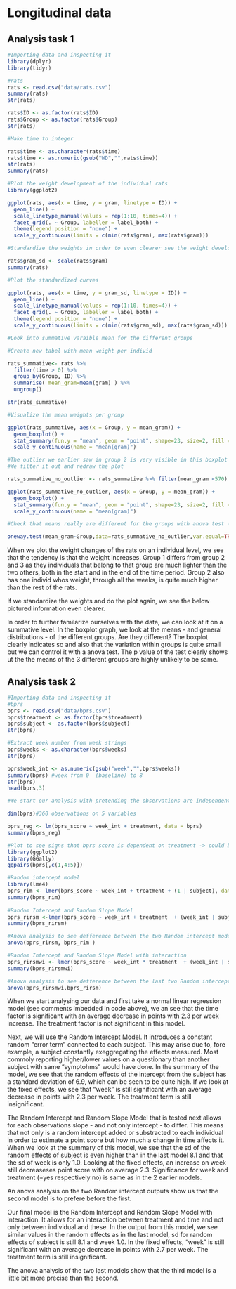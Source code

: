 # Longitudinal data

## Analysis task 1
```r
#Importing data and inspecting it
library(dplyr)
library(tidyr)

#rats
rats <- read.csv("data/rats.csv")
summary(rats)
str(rats)

rats$ID <- as.factor(rats$ID)
rats$Group <- as.factor(rats$Group)
str(rats)

#Make time to integer

rats$time <- as.character(rats$time)
rats$time <- as.numeric(gsub("WD","",rats$time))
str(rats)
summary(rats)

#Plot the weight development of the individual rats
library(ggplot2)

ggplot(rats, aes(x = time, y = gram, linetype = ID)) +
  geom_line() +
  scale_linetype_manual(values = rep(1:10, times=4)) +
  facet_grid(. ~ Group, labeller = label_both) +
  theme(legend.position = "none") + 
  scale_y_continuous(limits = c(min(rats$gram), max(rats$gram)))

#Standardize the weights in order to even clearer see the weight development

rats$gram_sd <- scale(rats$gram)
summary(rats)

#Plot the standardized curves

ggplot(rats, aes(x = time, y = gram_sd, linetype = ID)) +
  geom_line() +
  scale_linetype_manual(values = rep(1:10, times=4)) +
  facet_grid(. ~ Group, labeller = label_both) +
  theme(legend.position = "none") + 
  scale_y_continuous(limits = c(min(rats$gram_sd), max(rats$gram_sd)))

#Look into summative varaible mean for the different groups

#Create new tabel with mean weight per individ

rats_summative<- rats %>%
  filter(time > 0) %>%
  group_by(Group, ID) %>%
  summarise( mean_gram=mean(gram) ) %>%
  ungroup()

str(rats_summative)

#Visualize the mean weights per group

ggplot(rats_summative, aes(x = Group, y = mean_gram)) +
  geom_boxplot() +
  stat_summary(fun.y = "mean", geom = "point", shape=23, size=2, fill = "black") +
  scale_y_continuous(name = "mean(gram)")

#The outlier we earlier saw in group 2 is very visible in this boxplot graph. It could be vise to remove it
#We filter it out and redraw the plot

rats_summative_no_outlier <- rats_summative %>% filter(mean_gram <570)

ggplot(rats_summative_no_outlier, aes(x = Group, y = mean_gram)) +
  geom_boxplot() +
  stat_summary(fun.y = "mean", geom = "point", shape=23, size=2, fill = "black") +
  scale_y_continuous(name = "mean(gram)")

#Check that means really are different for the groups with anova test -> they are clearly!

oneway.test(mean_gram~Group,data=rats_summative_no_outlier,var.equal=TRUE) 


``` 

When we plot the weight changes of the rats on an individual level, we see that the tendency is that the weight increases. Group 1 differs from group 2 and 3 as they individuals that belong to that group are much lighter than the two others, both in the start and in the end of the time period. Group 2 also has one individ whos weight, through all the weeks, is quite much higher than the rest of the rats.

If we standardize the weights and do the plot again, we see the below pictured information even clearer.

In order to further familarize ourselves with the data, we can look at it on a summative level. In the boxplot graph, we look at the means - and general distributions - of the different groups. Are they different? The boxplot clearly indicates so and also that the variation within groups is quite small but we can control it with a anova test. The p value of the test clearly shows ut the the means of the 3 different groups are highly unlikely to be same.


## Analysis task 2
```r
#Importing data and inspecting it
#bprs
bprs <- read.csv("data/bprs.csv")
bprs$treatment <- as.factor(bprs$treatment)
bprs$subject <- as.factor(bprs$subject)
str(bprs)

#Extract week number from week strings
bprs$weeks <- as.character(bprs$weeks)
str(bprs)

bprs$week_int <- as.numeric(gsub("week","",bprs$weeks))
summary(bprs) #week from 0  (baseline) to 8
str(bprs)
head(bprs,3)

#We start our analysis with pretending the observations are independent (ie, we ignore the fact that they are done on same objects during different time periods) and use a normal linear regression

dim(bprs)#360 observations on 5 variables

bprs_reg <- lm(bprs_score ~ week_int + treatment, data = bprs)
summary(bprs_reg)

#Plot to see signs that bprs score is dependent on treatment -> could be but difficult to say
library(ggplot2)
library(GGally)
ggpairs(bprs[,c(1,4:5)])

#Random intercept model
library(lme4)
bprs_rim <- lmer(bprs_score ~ week_int + treatment + (1 | subject), data = bprs, REML = FALSE)
summary(bprs_rim)
  
#Random Intercept and Random Slope Model
bprs_rirsm <-lmer(bprs_score ~ week_int + treatment  + (week_int | subject), data = bprs, REML = FALSE)
summary(bprs_rirsm)

#Anova analysis to see defference between the two Random intercept models
anova(bprs_rirsm, bprs_rim )

#Random Intercept and Random Slope Model with interaction
bprs_rirsmwi <- lmer(bprs_score ~ week_int * treatment  + (week_int | subject), data = bprs, REML = FALSE)
summary(bprs_rirsmwi)

#Anova analysis to see defference between the last two Random intercept models
anova(bprs_rirsmwi,bprs_rirsm)


```

When we start analysing our data and first take a normal linear regression model (see comments imbedded in code above), we an see that the time factor is significant with an average decrease in points with 2.3 per week increase. The treatment factor is not significant in this model.

Next, we will use the Random Intercept Model. It introduces a constant random "error term" connected to each subject. This may arise due to, fore example, a subject constantly exeggregating the effects measured. Most commoly reporting higher/lower values on a questionary than another subject with same "symptohms" would have done. In the summary of the model, we see that the random effects of the intercept from the subject has a standard deviation of 6.9, which can be seen to be quite high. If we look at the fixed effects, we see that "week" is still significant with an average decrease in points with 2.3 per week. The treatment term is still insignificant.

The Random Intercept and Random Slope Model that is tested next allows for each observations slope - and not only intercept - to differ. This means that not only is a random intercept added or substracted to each individual in order to estimate a point score but how much a change in time affects it. When we look at the summary of this model, we see that the sd of the random effects of subject is even higher than in the last model 8.1 and that the sd of week is only 1.0. Looking at the fixed effects, an increase on week still decreaseses point score with on average 2.3. Significance for week and treatment (=yes respectively no) is same as in the 2 earlier models. 

An anova analysis on the two Random intercept outputs show us that the second model is to prefere before the first.

Our final model is the Random Intercept and Random Slope Model with interaction. It allows for an interaction between treatment and time and not only between individual and these. In the output from this model, we see similar values in the random effects as in the last model, sd for random effects of subject is still 8.1 and week 1.0. In the fixed effects, "week" is still significant with an average decrease in points with 2.7 per week. The treatment term is still insignificant.

The anova analysis of the two last models show that the third model is a little bit more precise than the second.





